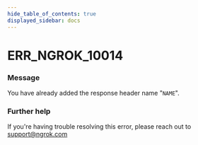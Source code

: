 ```yaml
---
hide_table_of_contents: true
displayed_sidebar: docs
---
```



# ERR_NGROK_10014

### Message
You have already added the response header name "`NAME`".

<ErrorDetails error='err_ngrok_10014' />


### Further help
If you're having trouble resolving this error, please reach out to [support@ngrok.com](mailto:support@ngrok.com?subject=Help%20with%20ERR_NGROK_10014)

